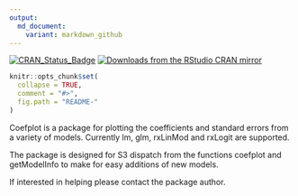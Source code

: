 ```yaml
---
output:
  md_document:
    variant: markdown_github
---
```


[![CRAN_Status_Badge](http://www.r-pkg.org/badges/version/coefplot)](http://cran.r-project.org/package=coefplot)
[![Downloads from the RStudio CRAN mirror](http://cranlogs.r-pkg.org/badges/useful)](http://cran.rstudio.com/package=useful)

<!-- README.md is generated from README.Rmd. Please edit that file -->

```r
knitr::opts_chunk$set(
  collapse = TRUE,
  comment = "#>",
  fig.path = "README-"
)
```

Coefplot is a package for plotting the coefficients and standard errors from a variety of models.  Currently lm, glm, rxLinMod and rxLogit are supported.

The package is designed for S3 dispatch from the functions coefplot and getModelInfo to make for easy additions of new models.

If interested in helping please contact the package author.

